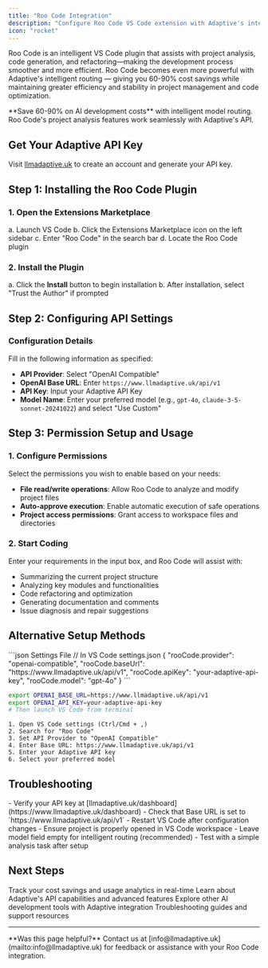 ```yaml
---
title: "Roo Code Integration"
description: "Configure Roo Code VS Code extension with Adaptive's intelligent LLM routing for 60-90% cost savings"
icon: "rocket"
---
```


Roo Code is an intelligent VS Code plugin that assists with project analysis, code generation, and refactoring—making the development process smoother and more efficient. Roo Code becomes even more powerful with Adaptive's intelligent routing — giving you 60-90% cost savings while maintaining greater efficiency and stability in project management and code optimization.

<Tip>
**Save 60-90% on AI development costs** with intelligent model routing. Roo Code's project analysis features work seamlessly with Adaptive's API.
</Tip>

## Get Your Adaptive API Key

Visit [llmadaptive.uk](https://www.llmadaptive.uk) to create an account and generate your API key.

## Step 1: Installing the Roo Code Plugin

### 1. Open the Extensions Marketplace
a. Launch VS Code
b. Click the Extensions Marketplace icon on the left sidebar
c. Enter "Roo Code" in the search bar
d. Locate the Roo Code plugin

### 2. Install the Plugin
a. Click the **Install** button to begin installation
b. After installation, select "Trust the Author" if prompted

## Step 2: Configuring API Settings

### Configuration Details
Fill in the following information as specified:

- **API Provider**: Select "OpenAI Compatible"
- **OpenAI Base URL**: Enter `https://www.llmadaptive.uk/api/v1`
- **API Key**: Input your Adaptive API Key
- **Model Name**: Enter your preferred model (e.g., `gpt-4o`, `claude-3-5-sonnet-20241022`) and select "Use Custom"

## Step 3: Permission Setup and Usage

### 1. Configure Permissions
Select the permissions you wish to enable based on your needs:

- **File read/write operations**: Allow Roo Code to analyze and modify project files
- **Auto-approve execution**: Enable automatic execution of safe operations
- **Project access permissions**: Grant access to workspace files and directories

### 2. Start Coding
Enter your requirements in the input box, and Roo Code will assist with:

- Summarizing the current project structure
- Analyzing key modules and functionalities
- Code refactoring and optimization
- Generating documentation and comments
- Issue diagnosis and repair suggestions

## Alternative Setup Methods

<CodeGroup>
```json Settings File
// In VS Code settings.json
{
  "rooCode.provider": "openai-compatible",
  "rooCode.baseUrl": "https://www.llmadaptive.uk/api/v1",
  "rooCode.apiKey": "your-adaptive-api-key",
  "rooCode.model": "gpt-4o"
}
```

```bash Environment Variables
export OPENAI_BASE_URL=https://www.llmadaptive.uk/api/v1
export OPENAI_API_KEY=your-adaptive-api-key
# Then launch VS Code from terminal
```

```text Manual Configuration
1. Open VS Code settings (Ctrl/Cmd + ,)
2. Search for "Roo Code"
3. Set API Provider to "OpenAI Compatible"
4. Enter Base URL: https://www.llmadaptive.uk/api/v1
5. Enter your Adaptive API key
6. Select your preferred model
```
</CodeGroup>

## Troubleshooting

<AccordionGroup>
<Accordion title="Connection Issues" icon="wifi-off">
- Verify your API key at [llmadaptive.uk/dashboard](https://www.llmadaptive.uk/dashboard)
- Check that Base URL is set to `https://www.llmadaptive.uk/api/v1`
- Restart VS Code after configuration changes
</Accordion>

<Accordion title="Project Analysis" icon="magnifying-glass">
- Ensure project is properly opened in VS Code workspace
- Leave model field empty for intelligent routing (recommended)
- Test with a simple analysis task after setup
</Accordion>
</AccordionGroup>

## Next Steps

<CardGroup cols={2}>
  <Card
    title="Monitor Usage & Savings"
    href="https://www.llmadaptive.uk/dashboard"
    icon="chart-line"
    cta="View Dashboard"
  >
    Track your cost savings and usage analytics in real-time
  </Card>
  <Card
    title="API Documentation"
    href="/api-reference/chat-completions"
    icon="book"
    cta="View API Docs"
  >
    Learn about Adaptive's API capabilities and advanced features
  </Card>
  <Card
    title="VS Code Extensions"
    href="/developer-tools/cline"
    icon="code"
    cta="More Tools"
  >
    Explore other AI development tools with Adaptive integration
  </Card>
  <Card
    title="Get Support"
    href="/troubleshooting"
    icon="life-ring"
    cta="Get Help"
  >
    Troubleshooting guides and support resources
  </Card>
</CardGroup>

---

<Note>
**Was this page helpful?** Contact us at [info@llmadaptive.uk](mailto:info@llmadaptive.uk) for feedback or assistance with your Roo Code integration.
</Note>